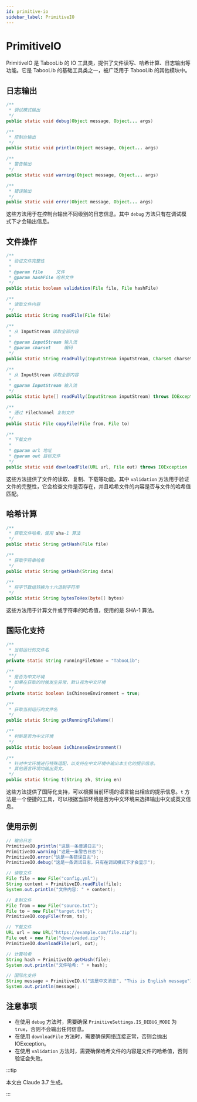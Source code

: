 ```yaml
---
id: primitive-io
sidebar_label: PrimitiveIO
---
```


# PrimitiveIO

PrimitiveIO 是 TabooLib 的 IO 工具类，提供了文件读写、哈希计算、日志输出等功能。它是 TabooLib 的基础工具类之一，被广泛用于 TabooLib 的其他模块中。

## 日志输出

```java
/**
 * 调试模式输出
 */
public static void debug(Object message, Object... args)

/**
 * 控制台输出
 */
public static void println(Object message, Object... args)

/**
 * 警告输出
 */
public static void warning(Object message, Object... args)

/**
 * 错误输出
 */
public static void error(Object message, Object... args)
```

这些方法用于在控制台输出不同级别的日志信息。其中 `debug` 方法只有在调试模式下才会输出信息。

## 文件操作

```java
/**
 * 验证文件完整性
 *
 * @param file     文件
 * @param hashFile 哈希文件
 */
public static boolean validation(File file, File hashFile)

/**
 * 读取文件内容
 */
public static String readFile(File file)

/**
 * 从 InputStream 读取全部内容
 *
 * @param inputStream 输入流
 * @param charset     编码
 */
public static String readFully(InputStream inputStream, Charset charset) throws IOException

/**
 * 从 InputStream 读取全部内容
 *
 * @param inputStream 输入流
 */
public static byte[] readFully(InputStream inputStream) throws IOException

/**
 * 通过 FileChannel 复制文件
 */
public static File copyFile(File from, File to)

/**
 * 下载文件
 *
 * @param url 地址
 * @param out 目标文件
 */
public static void downloadFile(URL url, File out) throws IOException
```

这些方法提供了文件的读取、复制、下载等功能。其中 `validation` 方法用于验证文件的完整性，它会检查文件是否存在，并且哈希文件的内容是否与文件的哈希值匹配。

## 哈希计算

```java
/**
 * 获取文件哈希，使用 sha-1 算法
 */
public static String getHash(File file)

/**
 * 获取字符串哈希
 */
public static String getHash(String data)

/**
 * 将字节数组转换为十六进制字符串
 */
public static String bytesToHex(byte[] bytes)
```

这些方法用于计算文件或字符串的哈希值，使用的是 SHA-1 算法。

## 国际化支持

```java
/**
 * 当前运行的文件名
 **/
private static String runningFileName = "TabooLib";

/**
 * 是否为中文环境
 * 如果在获取的时候发生异常，默认视为中文环境
 */
private static boolean isChineseEnvironment = true;

/**
 * 获取当前运行的文件名
 */
public static String getRunningFileName()

/**
 * 判断是否为中文环境
 */
public static boolean isChineseEnvironment()

/**
 * 针对中文环境进行特殊适配，以支持在中文环境中输出本土化的提示信息。
 * 其他语言环境均输出英文。
 */
public static String t(String zh, String en)
```

这些方法提供了国际化支持，可以根据当前环境的语言输出相应的提示信息。`t` 方法是一个便捷的工具，可以根据当前环境是否为中文环境来选择输出中文或英文信息。

## 使用示例

```java
// 输出日志
PrimitiveIO.println("这是一条普通日志");
PrimitiveIO.warning("这是一条警告日志");
PrimitiveIO.error("这是一条错误日志");
PrimitiveIO.debug("这是一条调试日志，只有在调试模式下才会显示");

// 读取文件
File file = new File("config.yml");
String content = PrimitiveIO.readFile(file);
System.out.println("文件内容: " + content);

// 复制文件
File from = new File("source.txt");
File to = new File("target.txt");
PrimitiveIO.copyFile(from, to);

// 下载文件
URL url = new URL("https://example.com/file.zip");
File out = new File("downloaded.zip");
PrimitiveIO.downloadFile(url, out);

// 计算哈希
String hash = PrimitiveIO.getHash(file);
System.out.println("文件哈希: " + hash);

// 国际化支持
String message = PrimitiveIO.t("这是中文消息", "This is English message");
System.out.println(message);
```

## 注意事项

- 在使用 `debug` 方法时，需要确保 `PrimitiveSettings.IS_DEBUG_MODE` 为 `true`，否则不会输出任何信息。
- 在使用 `downloadFile` 方法时，需要确保网络连接正常，否则会抛出 IOException。
- 在使用 `validation` 方法时，需要确保哈希文件的内容是文件的哈希值，否则验证会失败。

:::tip

本文由 Claude 3.7 生成。

:::